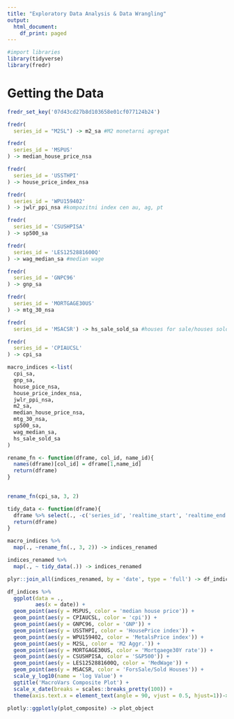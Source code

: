 ```yaml
---
title: "Exploratory Data Analysis & Data Wrangling"
output:
  html_document:
    df_print: paged
---
```


```r
#import libraries
library(tidyverse)
library(fredr)
```

# Getting the Data

```r
fredr_set_key('07d43cd27b8d103658e01cf077124b24')
```

```r
fredr(
  series_id = "M2SL") -> m2_sa #M2 monetarni agregat

fredr(
  series_id = 'MSPUS'
) -> median_house_price_nsa 

fredr(
  series_id = 'USSTHPI'
) -> house_price_index_nsa

fredr(
  series_id = 'WPU159402'
) -> jwlr_ppi_nsa #kompozitni index cen au, ag, pt

fredr(
  series_id = 'CSUSHPISA'
) -> sp500_sa 

fredr(
  series_id = 'LES1252881600Q'
) -> wag_median_sa #median wage

fredr(
  series_id = 'GNPC96'
) -> gnp_sa

fredr(
  series_id = 'MORTGAGE30US'
) -> mtg_30_nsa

fredr(
  series_id = 'MSACSR') -> hs_sale_sold_sa #houses for sale/houses sold

fredr(
  series_id = 'CPIAUCSL'
) -> cpi_sa

```

```r
macro_indices <-list(
  cpi_sa,
  gnp_sa,
  house_pice_nsa,
  house_price_index_nsa,
  jwlr_ppi_nsa,
  m2_sa,
  median_house_price_nsa,
  mtg_30_nsa,
  sp500_sa,
  wag_median_sa,
  hs_sale_sold_sa
)

```

```r
rename_fn <- function(dframe, col_id, name_id){
  names(dframe)[col_id] = dframe[1,name_id]
  return(dframe)
}
  
```

```r
rename_fn(cpi_sa, 3, 2)
```

```r
tidy_data <- function(dframe){
  dframe %>% select(., -c('series_id', 'realtime_start', 'realtime_end')) -> dframe
  return(dframe)
}
```

```r
macro_indices %>% 
  map(., ~rename_fn(., 3, 2)) -> indices_renamed

indices_renamed %>% 
  map(., ~ tidy_data(.)) -> indices_renamed
```

```r
plyr::join_all(indices_renamed, by = 'date', type = 'full') -> df_indices
```

```r
df_indices %>% 
  ggplot(data = .,
         aes(x = date)) + 
  geom_point(aes(y = MSPUS, color = 'median house price')) +
  geom_point(aes(y = CPIAUCSL, color = 'cpi')) +
  geom_point(aes(y = GNPC96, color = 'GNP')) +
  geom_point(aes(y = USSTHPI, color = 'HousePrice index')) +
  geom_point(aes(y = WPU159402, color = 'MetalsPrice index')) +
  geom_point(aes(y = M2SL, color = 'M2 Aggr.')) + 
  geom_point(aes(y = MORTGAGE30US, color = 'Mortgaege30Y rate')) +
  geom_point(aes(y = CSUSHPISA, color = 'S&P500')) + 
  geom_point(aes(y = LES1252881600Q, color = 'MedWage')) +
  geom_point(aes(y = MSACSR, color = 'ForsSale/Sold Houses')) +
  scale_y_log10(name = 'log Value') +
  ggtitle('MacroVars Composite Plot') +
  scale_x_date(breaks = scales::breaks_pretty(100)) +
  theme(axis.text.x = element_text(angle = 90, vjust = 0.5, hjust=1))-> plot_composite
  
plotly::ggplotly(plot_composite) -> plot_object
```
